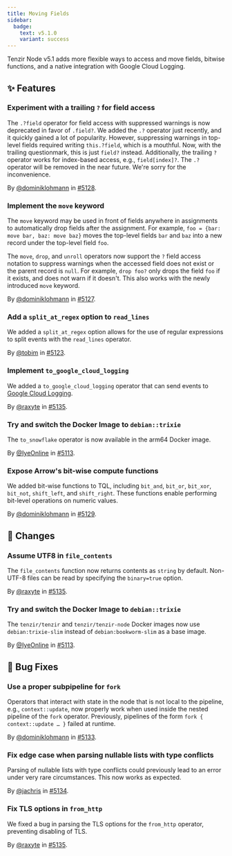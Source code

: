 ```yaml
---
title: Moving Fields
sidebar:
  badge:
    text: v5.1.0
    variant: success
---
```


Tenzir Node v5.1 adds more flexible ways to access and move fields, bitwise
functions, and a native integration with Google Cloud Logging.

## ✨ Features

### Experiment with a trailing `?` for field access

The `.?field` operator for field access with suppressed warnings is now
deprecated in favor of `.field?`. We added the `.?` operator just recently, and
it quickly gained a lot of popularity. However, suppressing warnings in
top-level fields required writing `this.?field`, which is a mouthful. Now, with
the trailing questionmark, this is just `field?` instead. Additionally, the
trailing `?` operator works for index-based access, e.g., `field[index]?`. The
`.?` operator will be removed in the near future. We're sorry for the
inconvenience.

By [@dominiklohmann](https://github.com/dominiklohmann) in [#5128](https://github.com/tenzir/tenzir/pull/5128).

### Implement the `move` keyword

The `move` keyword may be used in front of fields anywhere in assignments to
automatically drop fields after the assignment. For example, `foo = {bar: move
bar, baz: move baz}` moves the top-level fields `bar` and `baz` into a new
record under the top-level field `foo`.

The `move`, `drop`, and `unroll` operators now support the `?` field access
notation to suppress warnings when the accessed field does not exist or the
parent record is `null`. For example, `drop foo?` only drops the field `foo` if
it exists, and does not warn if it doesn't. This also works with the newly
introduced `move` keyword.

By [@dominiklohmann](https://github.com/dominiklohmann) in [#5127](https://github.com/tenzir/tenzir/pull/5127).

### Add a `split_at_regex` option to `read_lines`

We added a `split_at_regex` option allows for the use of regular expressions to
split events with the `read_lines` operator.

By [@tobim](https://github.com/tobim) in [#5123](https://github.com/tenzir/tenzir/pull/5123).

### Implement `to_google_cloud_logging`

We added a `to_google_cloud_logging` operator that can send events to [Google
Cloud Logging](https://cloud.google.com/logging).

By [@raxyte](https://github.com/raxyte) in [#5135](https://github.com/tenzir/tenzir/pull/5135).

### Try and switch the Docker Image to `debian::trixie`

The `to_snowflake` operator is now available in the arm64 Docker image.

By [@IyeOnline](https://github.com/IyeOnline) in [#5113](https://github.com/tenzir/tenzir/pull/5113).

### Expose Arrow's bit-wise compute functions

We added bit-wise functions to TQL, including `bit_and`, `bit_or`, `bit_xor`,
`bit_not`, `shift_left`, and `shift_right`. These functions enable performing
bit-level operations on numeric values.

By [@dominiklohmann](https://github.com/dominiklohmann) in [#5129](https://github.com/tenzir/tenzir/pull/5129).

## 🔄 Changes

### Assume UTF8 in `file_contents`

The `file_contents` function now returns contents as `string` by default.
Non-UTF-8 files can be read by specifying the `binary=true` option.

By [@raxyte](https://github.com/raxyte) in [#5135](https://github.com/tenzir/tenzir/pull/5135).

### Try and switch the Docker Image to `debian::trixie`

The `tenzir/tenzir` and `tenzir/tenzir-node` Docker images now use
`debian:trixie-slim` instead of `debian:bookworm-slim` as a base image.

By [@IyeOnline](https://github.com/IyeOnline) in [#5113](https://github.com/tenzir/tenzir/pull/5113).

## 🐛 Bug Fixes

### Use a proper subpipeline for `fork`

Operators that interact with state in the node that is not local to the
pipeline, e.g., `context::update`, now properly work when used inside the nested
pipeline of the `fork` operator. Previously, pipelines of the form `fork {
context::update … }` failed at runtime.

By [@dominiklohmann](https://github.com/dominiklohmann) in [#5133](https://github.com/tenzir/tenzir/pull/5133).

### Fix edge case when parsing nullable lists with type conflicts

Parsing of nullable lists with type conflicts could previously lead to an error
under very rare circumstances. This now works as expected.

By [@jachris](https://github.com/jachris) in [#5134](https://github.com/tenzir/tenzir/pull/5134).

### Fix TLS options in `from_http`

We fixed a bug in parsing the TLS options for the `from_http` operator,
preventing disabling of TLS.

By [@raxyte](https://github.com/raxyte) in [#5135](https://github.com/tenzir/tenzir/pull/5135).